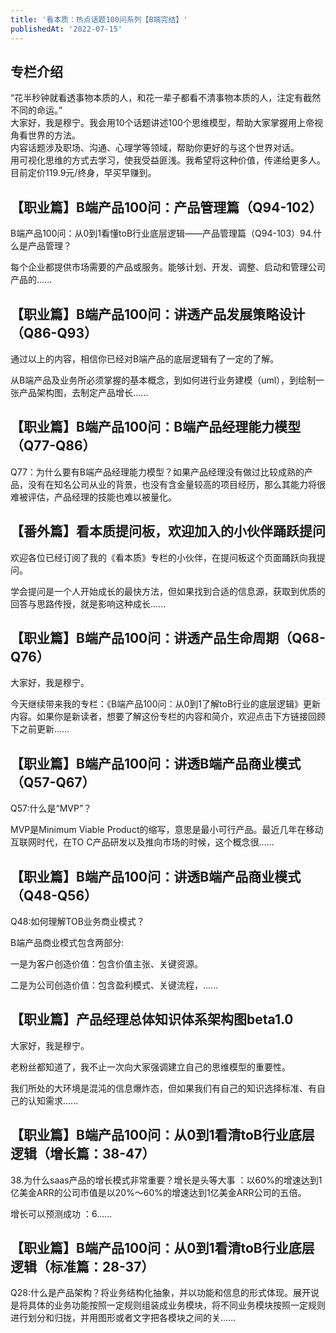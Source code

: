 ```yaml
---
title: '看本质：热点话题100问系列【B端完结】'
publishedAt: '2022-07-15'
---
```


## 专栏介绍

“花半秒钟就看透事物本质的人，和花一辈子都看不清事物本质的人，注定有截然不同的命运。”  
大家好，我是穆宁。我会用10个话题讲述100个思维模型，帮助大家掌握用上帝视角看世界的方法。  
内容话题涉及职场、沟通、心理学等领域，帮助你更好的与这个世界对话。  
用可视化思维的方式去学习，使我受益匪浅。我希望将这种价值，传递给更多人。  
目前定价119.9元/终身，早买早赚到。

## 【职业篇】B端产品100问：产品管理篇（Q94-102）
B端产品100问：从0到1看懂toB行业底层逻辑——产品管理篇（Q94-103）94.什么是产品管理？

每个企业都提供市场需要的产品或服务。能够计划、开发、调整、启动和管理公司产品的......

## 【职业篇】B端产品100问：讲透产品发展策略设计（Q86-Q93）
通过以上的内容，相信你已经对B端产品的底层逻辑有了一定的了解。

从B端产品及业务所必须掌握的基本概念，到如何进行业务建模（uml），到绘制一张产品架构图，去制定产品增长......

## 【职业篇】B端产品100问：B端产品经理能力模型（Q77-Q86）
Q77：为什么要有B端产品经理能力模型？如果产品经理没有做过比较成熟的产品，没有在知名公司从业的背景，也没有含金量较高的项目经历，那么其能力将很难被评估，产品经理的技能也难以被量化。

## 【番外篇】看本质提问板，欢迎加入的小伙伴踊跃提问
欢迎各位已经订阅了我的《看本质》专栏的小伙伴，在提问板这个页面踊跃向我提问。

学会提问是一个人开始成长的最快方法，但如果找到合适的信息源，获取到优质的回答与思路传授，就是影响这种成长......

## 【职业篇】B端产品100问：讲透产品生命周期（Q68-Q76）
大家好，我是穆宁。

今天继续带来我的专栏：《B端产品100问：从0到1了解toB行业的底层逻辑》更新内容。如果你是新读者，想要了解这份专栏的内容和简介，欢迎点击下方链接回顾下之前更新......

## 【职业篇】B端产品100问：讲透B端产品商业模式（Q57-Q67）
Q57:什么是“MVP”？

MVP是Minimum Viable Product的缩写，意思是最小可行产品。最近几年在移动互联网时代，在TO C产品研发以及推向市场的时候，这个概念很......

## 【职业篇】B端产品100问：讲透B端产品商业模式（Q48-Q56）
Q48:如何理解TOB业务商业模式？

B端产品商业模式包含两部分:

一是为客户创造价值：包含价值主张、关键资源。

二是为公司创造价值：包含盈利模式、关键流程，......

## 【职业篇】产品经理总体知识体系架构图beta1.0
大家好，我是穆宁。

老粉丝都知道了，我不止一次向大家强调建立自己的思维模型的重要性。

我们所处的大环境是混沌的信息爆炸态，但如果我们有自己的知识选择标准、有自己的认知需求......

## 【职业篇】B端产品100问：从0到1看清toB行业底层逻辑（增长篇：38-47）
38.为什么saas产品的增长模式非常重要？增长是头等大事 ：以60%的增速达到1亿美金ARR的公司市值是以20%～60%的增速达到1亿美金ARR公司的五倍。

增长可以预测成功 ：6......

## 【职业篇】B端产品100问：从0到1看清toB行业底层逻辑（标准篇：28-37）
Q28:什么是产品架构？将业务结构化抽象，并以功能和信息的形式体现。展开说是将具体的业务功能按照一定规则组装成业务模块，将不同业务模块按照一定规则进行划分和归拢，并用图形或者文字把各模块之间的关......

